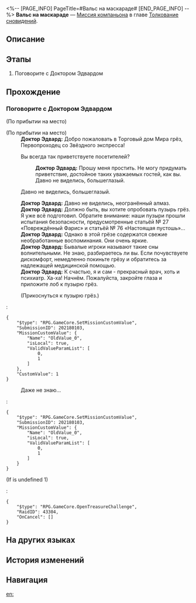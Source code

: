 <%-- [PAGE_INFO]
PageTitle=#Вальс на маскараде#
[END_PAGE_INFO] --%>
{{Дополнить|Диалоги.}}
{{Миссия Инфобокс
|id              = 2021801
|Название        = 
|Изображение     = Миссия Вальс на маскараде.png
|Тип             = Миссия компаньона
|Событие         = 
|Глава           = Толкование сновидений
|Условия         = Завершена [[Миссия Освоения]] «[[А убийца кто?..]]»
|Персонажи       = Доктор Эдвард; Первопроходец
|СтартЛокация    = [[Пенакония]] — [[Золотой миг]]
|Мир             = Пенакония
|Предыдущая      = 
|Следующая       = ???
|Награды         = Опыт Освоения*600; Звёздный нефрит*100; Путеводитель путешественника*6; Эссенция звёздного огня*3; Небесная интерлюдия*3; Challenge to the Reader*1 { text = Challenge to the Reader }; Кредиты*60 000
}}
'''Вальс на маскараде''' — [[Миссия компаньона]] в главе [[Толкование сновидений]].

==Описание==
{{Описание|В воспоминаниях, оставленных Чёрным Лебедем, вы познали Детективный театр госпожи Искорки.<br />Не стоит придираться к плану, который она с таким трудом продумывала, а то кто знает, когда её трость постучит в вашу дверь.}}

==Этапы==
# Поговорите с Доктором Эдвардом

==Прохождение==
{{Дополнить}}
{{Диалог Конец}}

===Поговорите с Доктором Эдвардом===
{{Описание миссии|тип=Миссия компаньона|локация=Золотой миг|Вы получили сообщение от Доктора Эдварда. Он приглашает вас в Торговый дом Мира грёз опробовать сон, оставленный для вас девушкой по имени Чёрный Лебедь. Конечно же, вы знаете, кто такая эта Чёрный Лебедь, однако вы не можете понять, зачем ей было оставлять для вас грёзу. Отправляйтесь в Торговый дом. Возможно, только погружение в сон поможет вам найти ответ.}}
{{Диалог Начало}}

;(По прибытии на место)

;(По прибытии на место)
:{{tx}}
:'''Доктор Эдвард:''' Добро пожаловать в Торговый дом Мира грёз, Первопроходец со Звёздного экспресса!
:{{Диалог|Стрелка}} Вы всегда так приветствуете посетителей?
::'''Доктор Эдвард:''' Прошу меня простить. Не могу придумать приветствие, достойное таких уважаемых гостей, как вы.
::Давно не виделись, большеглазый.
:{{Диалог|Стрелка}} Давно не виделись, большеглазый.
:'''Доктор Эдвард:''' Давно не виделись, неогранённый алмаз.
:'''Доктор Эдвард:''' Должно быть, вы хотите опробовать пузырь грёз. Я уже всё подготовил. Обратите внимание: наши пузыри прошли испытания безопасности, предусмотренные статьёй №&nbsp;27 «Повреждённый Фарис» и статьёй №&nbsp;76 «Настоящая пустошь»...
:'''Доктор Эдвард:''' Однако в этой грёзе содержатся свежие необработанные воспоминания. Они очень яркие.
:'''Доктор Эдвард:''' Бывалые игроки называют такие сны волнительными. Не знаю, разбираетесь ли вы. Если почувствуете дискомфорт, немедленно покиньте грёзу и обратитесь за надлежащей медицинской помощью.
:'''Доктор Эдвард:''' К счастью, я и сам - прекрасный врач, хоть и психиатр. Ха-ха! Начнём. Пожалуйста, закройте глаза и приложите лоб к пузырю грёз.
:{{Диалог|Стрелка}} (Прикоснуться к пузырю грёз.)
:<pre>{
	"$type": "RPG.GameCore.SetMissionCustomValue",
	"SubmissionID": 202180103,
	"MissionCustomValue": {
		"Name": "OldValue_0",
		"isLocal": true,
		"ValidValueParamList": [
			0,
			1
		]
	},
	"CustomValue": 1
}</pre>
:{{Диалог|Выход}} Даже не знаю...
:<pre>{
	"$type": "RPG.GameCore.SetMissionCustomValue",
	"SubmissionID": 202180103,
	"MissionCustomValue": {
		"Name": "OldValue_0",
		"isLocal": true,
		"ValidValueParamList": [
			0,
			1
		]
	}
}</pre>
:{{tx}}
;(If {{F|MissionCV-2021801-undefined}} is undefined 1)
:<pre>{
	"$type": "RPG.GameCore.OpenTreasureChallenge",
	"RaidID": 43304,
	"OnCancel": []
}</pre>
{{Диалог Конец}}

==На других языках==
{{На других языках
|en   = Masquerade Duet
|zhs  = 假面双人舞
|zht  = 假面雙人舞
|ja   = 仮面幻想曲
|ko   = 가면의 듀엣
|es   = Dueto enmascarado
|fr   = Mascarade à deux
|ru   = Вальс на маскараде
|th   = คู่เต้นรำสวมหน้ากาก
|vi   = Vũ Điệu Mặt Nạ Đôi
|de   = Maskerade im Duett
|id   = Tarian Topeng Duet
|pt   = Dueto Mascarado
}}

==История изменений==
{{История изменений|3.5}}

==Навигация==
{{Миссия компаньона Навбокс|Глава }}

[[en:]]
